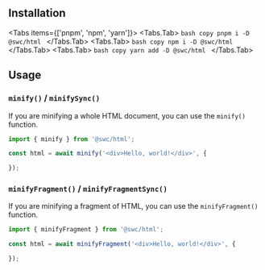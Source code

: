 
## Installation

<Tabs items={['pnpm', 'npm', 'yarn']}>
  <Tabs.Tab>
    ```bash copy
    pnpm i -D @swc/html
    ```
  </Tabs.Tab>
  <Tabs.Tab>
    ```bash copy
    npm i -D @swc/html
    ```
  </Tabs.Tab>
  <Tabs.Tab>
    ```bash copy
    yarn add -D @swc/html
    ```
  </Tabs.Tab>
</Tabs>

## Usage

### `minify()` / `minifySync()`

If you are minifying a whole HTML document, you can use the `minify()` function.

```typescript
import { minify } from '@swc/html';

const html = await minify('<div>Hello, world!</div>', {

});
```

### `minifyFragment()` / `minifyFragmentSync()`

If you are minifying a fragment of HTML, you can use the `minifyFragment()` function.

```typescript
import { minifyFragment } from '@swc/html';

const html = await minifyFragment('<div>Hello, world!</div>', {

});
```
